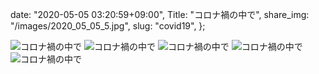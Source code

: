   date: "2020-05-05 03:20:59+09:00",
  Title: "コロナ禍の中で",
  share_img: "/images/2020_05_05_5.jpg",
  slug: "covid19",
};

![コロナ禍の中で](/images/2020_05_05_4.jpg)
![コロナ禍の中で](/images/2020_05_05_5.jpg)
![コロナ禍の中で](/images/2020_05_05_6.jpg)
![コロナ禍の中で](/images/2020_05_05_7.jpg)
![コロナ禍の中で](/images/2020_05_05_8.jpg)
